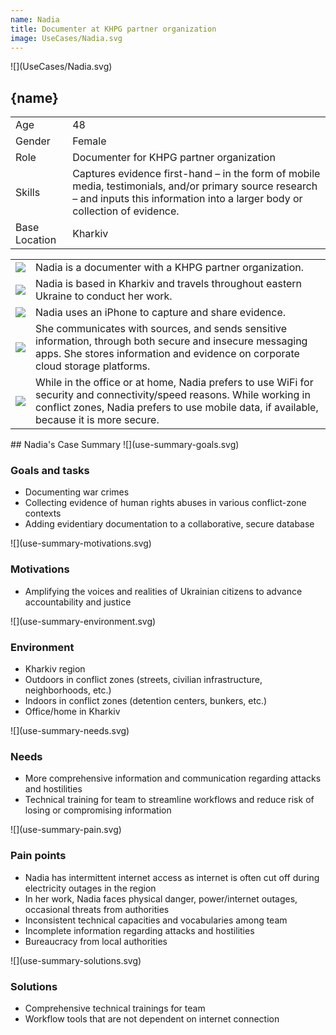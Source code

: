 ```yaml
---
name: Nadia
title: Documenter at KHPG partner organization 
image: UseCases/Nadia.svg
---
```



<ProfileSection>
![](UseCases/Nadia.svg)

## **{name}**

|               |                                                                                                                                                                                      |
| --------------|------------------------------------------------------------------------------------------------------------------------------------------------------------------------------------- |
| Age           | 48                                                                                                                                                                                   |
| Gender        | Female                                                                                                                                                                               |
| Role          | Documenter for KHPG partner organization                                                                                                                                             |
| Skills        | Captures evidence first-hand – in the form of mobile media, testimonials, and/or primary source research – and inputs this information into a larger body or collection of evidence. |
| Base Location | Kharkiv                                                                                                                                                                              |

|                    |                                                                                                                                                                                                                            |
| ------------------ | -------------------------------------------------------------------------------------------------------------------------------------------------------------------------------------------------------------------------- |
| ![](khpg.svg)    | Nadia is a documenter with a KHPG partner organization.                                                                                                                                                                    |
| ![](folder.svg)    | Nadia is based in Kharkiv and travels throughout eastern Ukraine to conduct her work.                                                                                                                                      |
| ![](play.svg)      | Nadia uses an iPhone to capture and share evidence.                                                                                                                                                                        |
| ![](hands.svg)     | She communicates with sources, and sends sensitive information, through both secure and insecure messaging apps. She stores information and evidence on corporate cloud storage platforms.                                 |
| ![](website.svg)   | While in the office or at home, Nadia prefers to use WiFi for security and connectivity/speed reasons. While working in conflict zones, Nadia prefers to use mobile data, if available, because it is more secure.         |


</ProfileSection>
<AchievementsSection>
    ## Nadia's Case Summary

<AchievementItem>
![](use-summary-goals.svg)

### Goals and tasks

- Documenting war crimes
- Collecting evidence of human rights abuses in various conflict-zone contexts 
- Adding evidentiary documentation to a collaborative, secure database

</AchievementItem>
<AchievementItem>
![](use-summary-motivations.svg)

### Motivations

- Amplifying the voices and realities of Ukrainian citizens to advance accountability and justice

</AchievementItem>
<AchievementItem>
![](use-summary-environment.svg)

### Environment

- Kharkiv region
- Outdoors in conflict zones (streets, civilian infrastructure, neighborhoods, etc.)
- Indoors in conflict zones (detention centers, bunkers, etc.)
- Office/home in Kharkiv

</AchievementItem>
<AchievementItem>
![](use-summary-needs.svg)

### Needs

- More comprehensive information and communication regarding attacks and hostilities 
- Technical training for team to streamline workflows and reduce risk of losing or compromising information 

</AchievementItem>
<AchievementItem>
![](use-summary-pain.svg)

### Pain points

- Nadia has intermittent internet access as internet is often cut off during electricity outages in the region
- In her work, Nadia faces physical danger, power/internet outages, occasional threats from authorities 
- Inconsistent technical capacities and vocabularies among team
- Incomplete information regarding attacks and hostilities
- Bureaucracy from local authorities 

</AchievementItem>
<AchievementItem>
![](use-summary-solutions.svg)

### Solutions

- Comprehensive technical trainings for team 
- Workflow tools that are not dependent on internet connection

</AchievementItem>
</AchievementsSection>

